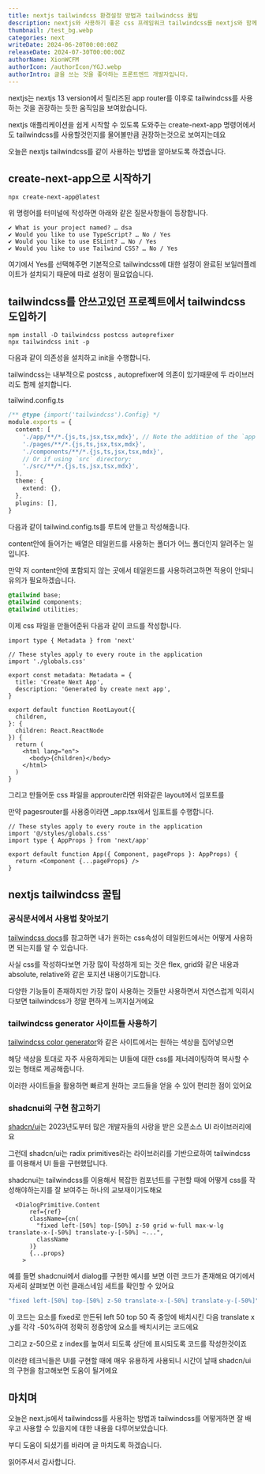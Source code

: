 ```yaml
---
title: nextjs tailwindcss 환경설정 방법과 tailwindcss 꿀팁
description: nextjs와 사용하기 좋은 css 프레임워크 tailwindcss를 nextjs와 함께 사용해봅시다.
thumbnail: /test_bg.webp
categories: next
writeDate: 2024-06-20T00:00:00Z
releaseDate: 2024-07-30T00:00:00Z
authorName: XionWCFM
authorIcon: /authorIcon/YGJ.webp
authorIntro: 글을 쓰는 것을 좋아하는 프론트엔드 개발자입니다.
---
```


nextjs는 nextjs 13 version에서 릴리즈된 app router를 이후로 tailwindcss를 사용하는 것을 권장하는 듯한 움직임을 보여왔습니다.

nextjs 애플리케이션을 쉽게 시작할 수 있도록 도와주는 create-next-app 명령어에서도 tailwindcss를 사용할것인지를 물어볼만큼 권장하는것으로 보여지는데요

오늘은 nextjs tailwindcss를 같이 사용하는 방법을 알아보도록 하겠습니다.


## create-next-app으로 시작하기

```
npx create-next-app@latest
```

위 명령어를 터미널에 작성하면 아래와 같은 질문사항들이 등장합니다.

```
✔ What is your project named? … dsa
✔ Would you like to use TypeScript? … No / Yes
✔ Would you like to use ESLint? … No / Yes
✔ Would you like to use Tailwind CSS? … No / Yes
```

여기에서 Yes를 선택해주면 기본적으로 tailwindcss에 대한 설정이 완료된 보일러플레이트가 설치되기 때문에 따로 설정이 필요없습니다.


## tailwindcss를 안쓰고있던 프로젝트에서 tailwindcss 도입하기

```
npm install -D tailwindcss postcss autoprefixer
npx tailwindcss init -p
```

다음과 같이 의존성을 설치하고 init을 수행합니다.

tailwindcss는 내부적으로 postcss , autoprefixer에 의존이 있기때문에 두 라이브러리도 함께 설치합니다.

tailwind.config.ts
```ts
/** @type {import('tailwindcss').Config} */
module.exports = {
  content: [
    './app/**/*.{js,ts,jsx,tsx,mdx}', // Note the addition of the `app` directory.
    './pages/**/*.{js,ts,jsx,tsx,mdx}',
    './components/**/*.{js,ts,jsx,tsx,mdx}',
    // Or if using `src` directory:
    './src/**/*.{js,ts,jsx,tsx,mdx}',
  ],
  theme: {
    extend: {},
  },
  plugins: [],
}
```

다음과 같이 tailwind.config.ts를 루트에 만들고 작성해줍니다.

content안에 들어가는 배열은 테일윈드를 사용하는 폴더가 어느 폴더인지 알려주는 일입니다.

만약 저 content안에 포함되지 않는 곳에서 테일윈드를 사용하려고하면 적용이 안되니 유의가 필요하겠습니다.


```css
@tailwind base;
@tailwind components;
@tailwind utilities;
```

이제 css 파일을 만들어준뒤 다음과 같이 코드를 작성합니다.

```tsx
import type { Metadata } from 'next'

// These styles apply to every route in the application
import './globals.css'

export const metadata: Metadata = {
  title: 'Create Next App',
  description: 'Generated by create next app',
}

export default function RootLayout({
  children,
}: {
  children: React.ReactNode
}) {
  return (
    <html lang="en">
      <body>{children}</body>
    </html>
  )
}
```

그리고 만들어둔 css 파일을 approuter라면 위와같은 layout에서 임포트를

만약 pagesrouter를 사용중이라면 _app.tsx에서 임포트를 수행합니다.

```tsx
// These styles apply to every route in the application
import '@/styles/globals.css'
import type { AppProps } from 'next/app'

export default function App({ Component, pageProps }: AppProps) {
  return <Component {...pageProps} />
}
```

## nextjs tailwindcss 꿀팁

### 공식문서에서 사용법 찾아보기

[tailwindcss docs](https://tailwindcss.com/docs/flex)를 참고하면 내가 원하는 css속성이 테일윈드에서는 어떻게 사용하면 되는지를 알 수 있습니다.

사실 css를 작성하다보면 가장 많이 작성하게 되는 것은 flex, grid와 같은 내용과 absolute, relative와 같은 포지션 내용이기도합니다.

다양한 기능들이 존재하지만 가장 많이 사용하는 것들만 사용하면서 자연스럽게 익히시다보면 tailwindcss가 정말 편하게 느껴지실거에요


### tailwindcss generator 사이트들 사용하기

[tailwindcss color generator](https://uicolors.app/create)와 같은 사이트에서는 원하는 색상을 집어넣으면

해당 색상을 토대로 자주 사용하게되는 UI들에 대한 css를 제너레이팅하여 복사할 수 있는 형태로 제공해줍니다.

이러한 사이트들을 활용하면 빠르게 원하는 코드들을 얻을 수 있어 편리한 점이 있어요


### shadcnui의 구현 참고하기

[shadcn/ui](https://ui.shadcn.com/)는 2023년도부터 많은 개발자들의 사랑을 받은 오픈소스 UI 라이브러리에요

그런데 shadcn/ui는 radix primitives라는 라이브러리를 기반으로하여 tailwindcss를 이용해서 UI 들을 구현했답니다.

shadcnui는 tailwindcss를 이용해서 복잡한 컴포넌트를 구현할 때에 어떻게 css를 작성해야하는지를 잘 보여주는 하나의 교보재이기도해요

```tsx
  <DialogPrimitive.Content
      ref={ref}
      className={cn(
        "fixed left-[50%] top-[50%] z-50 grid w-full max-w-lg translate-x-[-50%] translate-y-[-50%] ~...",
        className
      )}
      {...props}
    >

```

예를 들면 shadcnui에서 dialog를 구현한 예시를 보면 이런 코드가 존재해요 여기에서 자세히 살펴보면 이런 클래스네임 세트를 확인할 수 있어요


```ts
"fixed left-[50%] top-[50%] z-50 translate-x-[-50%] translate-y-[-50%]"
```

이 코드는 요소를 fixed로 만든뒤 left 50 top 50 즉 중앙에 배치시킨 다음 translate x ,y를 각각 -50%하여 정확히 정중앙에 요소를 배치시키는 코드에요

그리고 z-50으로 z index를 높여서 되도록 상단에 표시되도록 코드를 작성한것이죠

이러한 테크닉들은 UI를 구현할 때에 매우 유용하게 사용되니 시간이 날때 shadcn/ui의 구현을 참고해보면 도움이 될거에요


## 마치며

오늘은 next.js에서 tailwindcss를 사용하는 방법과 tailwindcss를 어떻게하면 잘 배우고 사용할 수 있을지에 대한 내용을 다루어보았습니다.

부디 도움이 되셨기를 바라며 글 마치도록 하겠습니다.

읽어주셔서 감사합니다.